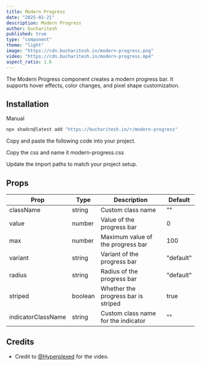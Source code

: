 ```yaml
---
title: Modern Progress
date: "2025-02-21"
description: Modern Progress
author: bucharitesh
published: true
type: "component"
theme: "light"
image: "https://cdn.bucharitesh.in/modern-progress.png"
video: "https://cdn.bucharitesh.in/modern-progress.mp4"
aspect_ratio: 1.6
---
```


<ComponentPreview name="modern-progress-demo" />

The Modern Progress component creates a modern progress bar. It supports hover effects, color changes, and pixel shape customization.

## Installation

<CodeTabs className="gap-0">

<TabsList>
  <TabsTriggerShadcnCLI />
  <TabsTrigger value="manual">Manual</TabsTrigger>
</TabsList>

<TabsContent value="cli" className="[&>figure]:mb-0">

```bash
npx shadcn@latest add "https://bucharitesh.in/r/modern-progress"
```

</TabsContent>

<TabsContent value="manual">

<Steps>

<Step>Copy and paste the following code into your project.</Step>

<ComponentSource name="modern-progress" />

<Step>Copy the css and name it modern-progress.css</Step>

<ComponentCSS name="modern-progress" />

<Step>Update the import paths to match your project setup.</Step>

</Steps>

</TabsContent>

</CodeTabs>

## Props

| Prop                        | Type            | Description                                      | Default                        |
| --------------------------- | --------------- | ------------------------------------------------ | -----------------------------  |
| className                   | string          | Custom class name                                | ""                             |
| value                       | number          | Value of the progress bar                        | 0                              |
| max                         | number          | Maximum value of the progress bar                | 100                            |
| variant                     | string          | Variant of the progress bar                      | "default"                      |
| radius                      | string          | Radius of the progress bar                       | "default"                      |
| striped                     | boolean         | Whether the progress bar is striped              | true                           |
| indicatorClassName          | string          | Custom class name for the indicator              | ""                             |

## Credits

- Credit to [@Hyperplexed](https://hyperplexed.io) for the video.
